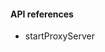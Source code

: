 <PlatformWrapper platform="web">

#### API references

- <Link to="{{Global.API_REF_WEB_ROOT}}/interfaces/iagorartcclient.html#startproxyserver">startProxyServer</Link>


</PlatformWrapper>
